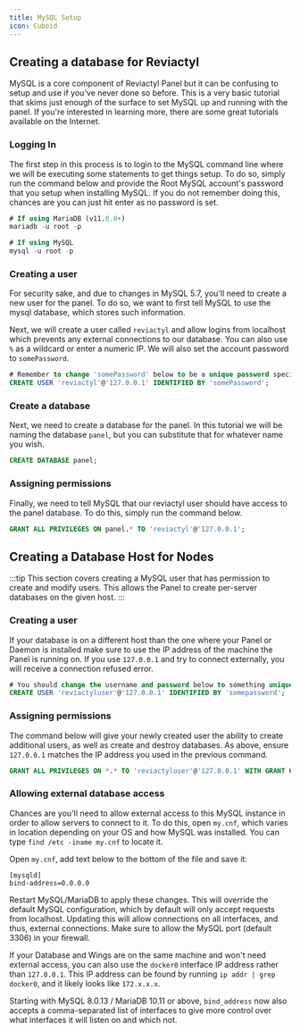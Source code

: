 ```yaml
---
title: MySQL Setup
icon: Cuboid
---
```


## Creating a database for Reviactyl
MySQL is a core component of Reviactyl Panel but it can be confusing to setup and use if you've never done so before.
This is a very basic tutorial that skims just enough of the surface to set MySQL up and running with the panel.
If you're interested in learning more, there are some great tutorials available on the Internet.

### Logging In
The first step in this process is to login to the MySQL command line where we will be executing some statements to get
things setup. To do so, simply run the command below and provide the Root MySQL account's password that you setup when
installing MySQL. If you do not remember doing this, chances are you can just hit enter as no password is set.

```sql
# If using MariaDB (v11.0.0+)
mariadb -u root -p

# If using MySQL
mysql -u root -p
```

### Creating a user
For security sake, and due to changes in MySQL 5.7, you'll need to create a new user for the panel. To do so, we want
to first tell MySQL to use the mysql database, which stores such information.

Next, we will create a user called `reviactyl` and allow logins from localhost which prevents any external connections
to our database. You can also use `%` as a wildcard or enter a numeric IP. We will also set the account password
to `somePassword`.

``` sql
# Remember to change 'somePassword' below to be a unique password specific to this account.
CREATE USER 'reviactyl'@'127.0.0.1' IDENTIFIED BY 'somePassword';
```

### Create a database
Next, we need to create a database for the panel. In this tutorial we will be naming the database `panel`, but you can
substitute that for whatever name you wish.

``` sql
CREATE DATABASE panel;
```

### Assigning permissions
Finally, we need to tell MySQL that our reviactyl user should have access to the panel database. To do this, simply
run the command below.

``` sql
GRANT ALL PRIVILEGES ON panel.* TO 'reviactyl'@'127.0.0.1';
```

## Creating a Database Host for Nodes
:::tip
This section covers creating a MySQL user that has permission to create and modify users. This allows the Panel to create per-server databases on the given host.
:::

### Creating a user
If your database is on a different host than the one where your Panel or Daemon is installed make sure to use the IP address of the machine the Panel is running on. If you use `127.0.0.1` and try to connect externally, you will receive a connection refused error.

```sql
# You should change the username and password below to something unique.
CREATE USER 'reviactyluser'@'127.0.0.1' IDENTIFIED BY 'somepassword';
```

### Assigning permissions
The command below will give your newly created user the ability to create additional users, as well as create and destroy databases. As above, ensure `127.0.0.1` matches the IP address you used in the previous command.

```sql
GRANT ALL PRIVILEGES ON *.* TO 'reviactyluser'@'127.0.0.1' WITH GRANT OPTION;
```

### Allowing external database access
Chances are you'll need to allow external access to this MySQL instance in order to allow servers to connect to it. To do this, open `my.cnf`, which varies in location depending on your OS and how MySQL was installed. You can type `find /etc -iname my.cnf` to locate it.

Open `my.cnf`, add text below to the bottom of the file and save it:
```
[mysqld]
bind-address=0.0.0.0
```
Restart MySQL/MariaDB to apply these changes. This will override the default MySQL configuration, which by default will only accept requests from localhost. Updating this will allow connections on all interfaces, and thus, external connections. Make sure to allow the MySQL port (default 3306) in your firewall.

If your Database and Wings are on the same machine and won't need external access, you can also use the `docker0` interface IP address rather than `127.0.0.1`. This IP address can be found by running `ip addr | grep docker0`, and it likely looks like `172.x.x.x`.

Starting with MySQL 8.0.13 / MariaDB 10.11 or above, `bind_address` now also accepts a comma-separated list of interfaces to give more control over what interfaces it will listen on and which not.